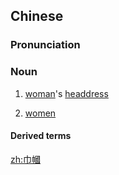 {{also|巾帼}}
==Chinese==
{{zh-forms|s=巾帼}}

===Pronunciation===
{{zh-pron
|m=jīnguó
|c=gan1 gwok3
|mn=xm,qz,tp:kun-kok/zz,kh:kin-kok
|cat=n
}}

===Noun===
{{zh-noun}}

# {{lb|zh|historical}} [[woman]]'s [[headdress]]
# {{lb|zh|figuratively|often from a feminist's perspective}} [[women]]

====Derived terms====
{{zh-der|巾幗英雄|巾幗鬚眉|巾幗不讓鬚眉}}

[[zh:巾幗]]